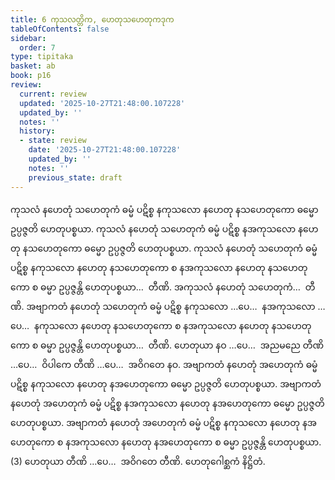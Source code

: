 ```yaml
---
title: 6 ကုသလတ္တိက, ဟေတုသဟေတုကဒုက
tableOfContents: false
sidebar:
  order: 7
type: tipitaka
basket: ab
book: p16
review:
  current: review
  updated: '2025-10-27T21:48:00.107228'
  updated_by: ''
  notes: ''
  history:
  - state: review
    date: '2025-10-27T21:48:00.107228'
    updated_by: ''
    notes: ''
    previous_state: draft
---
```



<ReviewStatus review={frontmatter.review} showDetails={true} />

<HypothesisAnnotation frontmatter={frontmatter} />

<DynamicBreadcrumb />

<Division number="15" book="p16" e="ch" v="40" p="250">

<Paragraph number="41" book="p16">
ကုသလံ နဟေတုံ သဟေတုကံ ဓမ္မံ ပဋိစ္စ နကုသလော နဟေတု နသဟေတုကော ဓမ္မော ဥပ္ပဇ္ဇတိ ဟေတုပစ္စယာ. ကုသလံ နဟေတုံ သဟေတုကံ ဓမ္မံ ပဋိစ္စ နအကုသလော နဟေတု နသဟေတုကော ဓမ္မော ဥပ္ပဇ္ဇတိ ဟေတုပစ္စယာ. ကုသလံ နဟေတုံ သဟေတုကံ ဓမ္မံ ပဋိစ္စ နကုသလော နဟေတု နသဟေတုကော စ နအကုသလော နဟေတု နသဟေတုကော စ ဓမ္မာ ဥပ္ပဇ္ဇန္တိ ဟေတုပစ္စယာ…  တီဏိ.
</Paragraph>

<Paragraph number="42" book="p16">
အကုသလံ နဟေတုံ သဟေတုကံ…  တီဏိ.
</Paragraph>

<Paragraph number="43" book="p16">
အဗျာကတံ နဟေတုံ သဟေတုကံ ဓမ္မံ ပဋိစ္စ နကုသလော …ပေ…  နအကုသလော …ပေ…  နကုသလော နဟေတု နသဟေတုကော စ နအကုသလော နဟေတု နသဟေတုကော စ ဓမ္မာ ဥပ္ပဇ္ဇန္တိ ဟေတုပစ္စယာ…  တီဏိ.
</Paragraph>

<Paragraph number="44" book="p16">
ဟေတုယာ နဝ …ပေ…  အညမညေ တီဏိ …ပေ…  ဝိပါကေ တီဏိ …ပေ…  အဝိဂတေ နဝ.
</Paragraph>

</Division>
<Division number="16" book="p16" e="ch" v="40" p="251">

<Paragraph number="45" book="p16">
အဗျာကတံ နဟေတုံ အဟေတုကံ ဓမ္မံ ပဋိစ္စ နကုသလော နဟေတု နအဟေတုကော ဓမ္မော ဥပ္ပဇ္ဇတိ ဟေတုပစ္စယာ. အဗျာကတံ နဟေတုံ အဟေတုကံ ဓမ္မံ ပဋိစ္စ နအကုသလော နဟေတု နအဟေတုကော ဓမ္မော ဥပ္ပဇ္ဇတိ ဟေတုပစ္စယာ. အဗျာကတံ နဟေတုံ အဟေတုကံ ဓမ္မံ ပဋိစ္စ နကုသလော နဟေတု နအဟေတုကော စ နအကုသလော နဟေတု နအဟေတုကော စ ဓမ္မာ ဥပ္ပဇ္ဇန္တိ ဟေတုပစ္စယာ. (3)
</Paragraph>

<Paragraph number="46" book="p16">
ဟေတုယာ တီဏိ …ပေ…  အဝိဂတေ တီဏိ.

</Paragraph>
</Division>

<Paragraph number="47" type="center" book="p16">
ဟေတုဂေါစ္ဆကံ နိဋ္ဌိတံ.
</Paragraph>